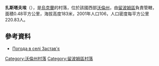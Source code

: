 {{coord|51|14|50|N|24|12|21|E|scale:30000|display=title}}

'''扎斯塔夫埃'''（{{lang-uk|Застав'є}}），是[[烏克蘭|烏克蘭]]的村落，位於該國西部[[沃倫州|沃倫州]]，由[[留波姆區|留波姆區]]負責管轄，面積0.48平方公里，海拔高度183米，2001年人口106，人口密度每平方公里220.83人。

==參考資料==
* [http://weather.in.ua/ua/volynskaja/8630 Погода в селі Застав'є] {{Wayback|url=http://weather.in.ua/ua/volynskaja/8630 |date=20111219092625 }}

[[Category:沃倫州村落|Category:沃倫州村落]]
[[Category:留波姆區村落|Category:留波姆區村落]]


{{Volyn-geo-stub}}